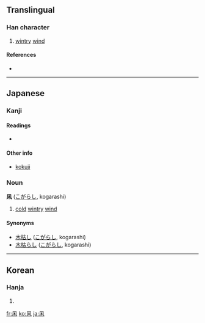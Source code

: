 ==Translingual==

===Han character===
{{Han char|rn=16|rad=几|as=04|sn=6|four=|canj=竹弓木 (HND), XX竹弓木 (XXHND)}}

# [[wintry]] [[wind]]

====References====
* {{Han ref|kx=0134.121|dkj=01757|dj=0299.250|hdz=10277.011|uh=51E9|ud=20969}}

----

==Japanese==

===Kanji===
{{ja-kanji|grade=|rs=几04}}

====Readings====
* {{ja-readings|kun=[[こがらし]] (kogarashi)}}

====Other info====
{{rfc-header|Other info|lang=ja}}
* [[kokuji]]

===Noun===
'''凩''' ([[こがらし]], kogarashi)

# [[cold]] [[wintry]] [[wind]]

====Synonyms====
* [[木枯し]] ([[こがらし]], kogarashi)
* [[木枯らし]]  ([[こがらし]], kogarashi)

----

==Korean==

===Hanja===
{{ko-hanja|hangeul=목|rv=mok|mr=mok}}

# {{defn|Korean|sort=几04}}

[[fr:凩]]
[[ko:凩]]
[[ja:凩]]